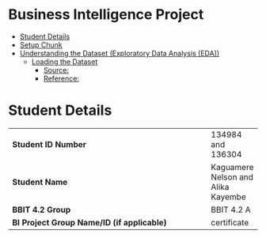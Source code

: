 Business Intelligence Project
================
<Specify your name here>
<Specify the date when you submitted the lab>

- [Student Details](#student-details)
- [Setup Chunk](#setup-chunk)
- [Understanding the Dataset (Exploratory Data Analysis
  (EDA))](#understanding-the-dataset-exploratory-data-analysis-eda)
  - [Loading the Dataset](#loading-the-dataset)
    - [Source:](#source)
    - [Reference:](#reference)

# Student Details

|                                              |     |
|----------------------------------------------|-----|
| **Student ID Number**                        | 134984 and 136304  |
| **Student Name**                             | Kaguamere Nelson and Alika Kayembe |
| **BBIT 4.2 Group**                           | BBIT 4.2 A |
| **BI Project Group Name/ID (if applicable)** | certificate |